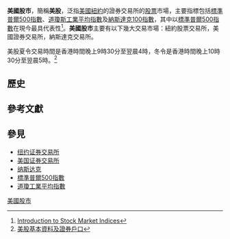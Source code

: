 '''美國股市'''，簡稱'''美股'''，泛指[[美國|美國]][[紐約|紐約]]的證券交易所的[[股票|股票]]市場，主要指標包括[[標準普爾500指數|標準普爾500指數]]、[[道瓊斯工業平均指數|道瓊斯工業平均指數]]及[[納斯達克100指數|納斯達克100指數]]，其中以[[標準普爾500指數|標準普爾500指數]]在現今最具代表性<ref>[https://www.investopedia.com/insights/introduction-to-stock-market-indices/ Introduction to Stock Market Indices]</ref>。'''美國股市'''主要有以下幾大交易市場：紐約股票交易​​所，美國證券交易所，納斯達克交易所。

美股夏令交易時間是香港時間晚上9時30分至翌晨4時，冬令是香港時間晚上10時30分至翌晨5時。<ref>[https://www.planto.hk/zh/blog/US-Stock-Account-Compare/ 美股基本資料及證券戶口]</ref>

== 歷史 ==

==參考文獻==
<div class="references-small">
<references />
</div>

==參見==
* [[纽约证券交易所|纽约证券交易所]]
* [[美国证券交易所|美国证券交易所]]
* [[纳斯达克|纳斯达克]]
* [[標準普爾500指數|標準普爾500指數]]
* [[道瓊工業平均指數|道瓊工業平均指數]]
{{econ-stub}}

[[Category:美國股市|]]